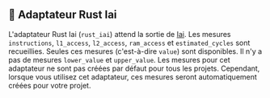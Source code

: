 ## 🦀 Adaptateur Rust Iai

L'adaptateur Rust Iai (`rust_iai`) attend la sortie de [Iai](https://github.com/bheisler/iai).
Les mesures `instructions`, `l1_access`, `l2_access`, `ram_access` et `estimated_cycles` sont recueillies.
Seules ces mesures (c'est-à-dire `value`) sont disponibles. Il n'y a pas de mesures `lower_value` et `upper_value`.
Les mesures pour cet adaptateur ne sont pas créées par défaut pour tous les projets.
Cependant, lorsque vous utilisez cet adaptateur, ces mesures seront automatiquement créées pour votre projet.